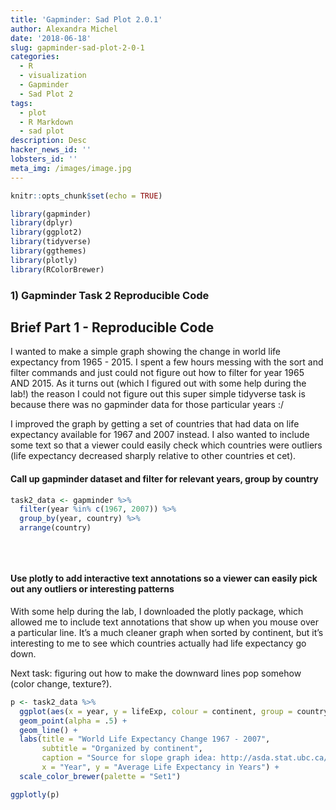 ```yaml
---
title: 'Gapminder: Sad Plot 2.0.1'
author: Alexandra Michel
date: '2018-06-18'
slug: gapminder-sad-plot-2-0-1
categories:
  - R
  - visualization
  - Gapminder
  - Sad Plot 2
tags:
  - plot
  - R Markdown
  - sad plot
description: Desc
hacker_news_id: ''
lobsters_id: ''
meta_img: /images/image.jpg
---
```



```r
knitr::opts_chunk$set(echo = TRUE)

library(gapminder)
library(dplyr)
library(ggplot2)
library(tidyverse)
library(ggthemes)
library(plotly)
library(RColorBrewer)
```

### 1) Gapminder Task 2 Reproducible Code

## Brief Part 1 - Reproducible Code

I wanted to make a simple graph showing the change in world life expectancy from 1965 - 2015. I spent a few hours messing with the sort and filter commands and just could not figure out how to filter for year 1965 AND 2015. As it turns out (which I figured out with some help during the lab!) the reason I could not figure out this super simple tidyverse task is because there was no gapminder data for those particular years :/

I improved the graph by getting a set of countries that had data on life expectancy available for 1967 and 2007 instead. I also wanted to include some text so that a viewer could easily check which countries were outliers (life expectancy decreased sharply relative to other countries et cet). 

#### Call up gapminder dataset and filter for relevant years, group by country

```r
task2_data <- gapminder %>% 
  filter(year %in% c(1967, 2007)) %>% 
  group_by(year, country) %>% 
  arrange(country)
  
  
 
```

#### Use plotly to add interactive text annotations so a viewer can easily pick out any outliers or interesting patterns

With some help during the lab, I downloaded the plotly package, which allowed me to include text annotations that show up when you mouse over a particular line. It's a much cleaner graph when sorted by continent, but it's interesting to me to see which countries actually had life expectancy go down.

Next task: figuring out how to make the downward lines pop somehow (color change, texture?).

```r
p <- task2_data %>%
  ggplot(aes(x = year, y = lifeExp, colour = continent, group = country)) +
  geom_point(alpha = .5) +
  geom_line() +
  labs(title = "World Life Expectancy Change 1967 - 2007",
       subtitle = "Organized by continent",
       caption = "Source for slope graph idea: http://asda.stat.ubc.ca/", 
       x = "Year", y = "Average Life Expectancy in Years") +
  scale_color_brewer(palette = "Set1") 

ggplotly(p)
```

